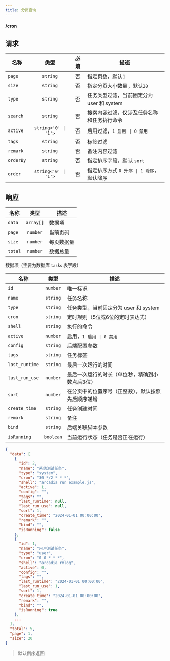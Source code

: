 ```yaml
---
title: 分页查询
---
```


#### <GET>/cron</GET>

## 请求

<APITable>

| 名称 | 类型 | 必填 | 描述 |
| --- | :-: | :-: | --- |
| `page` | `string` | 否 | 指定页数，默认1 |
| `size` | `string` | 否 | 指定分页大小数量，默认`20` |
| `type` | `string` | 否 | 任务类型过滤，当前固定分为 user 和 system |
| `search` | `string` | 否 | 搜索内容过滤，仅涉及任务名称和任务执行命令 |
| `active` | `string<'0' \| '1'>` | 否 | 启用过滤，`1 启用 \| 0 禁用` |
| `tags` | `string` | 否 | 标签过滤 |
| `remark` | `string` | 否 | 备注内容过滤 |
| `orderBy` | `string` | 否 | 指定排序字段，默认 `sort` |
| `order` | `string<'0' \| '1'>` | 否 | 指定排序方式 `0 升序 \| 1 降序`，默认降序 |

</APITable>

## 响应

<APITable>

| 名称 | 类型 | 描述 |
| --- | :-: | --- |
| `data` | `array[]` | 数据项 |
| `page` | `number` | 当前页码 |
| `size` | `number` | 每页数据量 |
| `total` | `number` | 数据总量 |

</APITable>

数据项（主要为数据库 `tasks` 表字段）

<APITable>

| 名称 | 类型 | 描述 |
| --- | :-: | --- |
| `id` | `number` | 唯一标识 |
| `name` | `string` | 任务名称 |
| `type` | `string` | 任务类型，当前固定分为 user 和 system |
| `cron` | `string` | 定时规则（5位或6位的定时表达式） |
| `shell` | `string` | 执行的命令 |
| `active` | `number` | 启用，`1 启用 \| 0 禁用` |
| `config` | `string` | 后端配置参数 |
| `tags` | `string` | 任务标签 |
| `last_runtime` | `string` | 最后一次运行的时间 |
| `last_run_use` | `number` | 最后一次运行的时长（单位秒，精确到小数点后3位） |
| `sort` | `number` | 在分页中的位置序号（正整数），默认按照先后顺序递增 |
| `create_time` | `string` | 任务创建时间 |
| `remark` | `string` | 备注 |
| `bind` | `string` | 后端关联脚本参数 |
| `isRunning` | `boolean` | 当前运行状态（任务是否正在运行） |

</APITable>

```json title="示例"
{
  "data": [
    {
      "id": 2,
      "name": "系统测试任务",
      "type": "system",
      "cron": "30 */2 * * *",
      "shell": "arcadia run example.js",
      "active": 1,
      "config": "",
      "tags": "",
      "last_runtime": null,
      "last_run_use": null,
      "sort": 1,
      "create_time": "2024-01-01 00:00:00",
      "remark": "",
      "bind": "",
      "isRunning": false
    },
    {
      "id": 1,
      "name": "用户测试任务",
      "type": "user",
      "cron": "0 0 * * *",
      "shell": "arcadia rmlog",
      "active": 0,
      "config": "",
      "tags": "",
      "last_runtime": "2024-01-01 00:00:00",
      "last_run_use": 1,
      "sort": 1,
      "create_time": "2024-01-01 00:00:00",
      "remark": "",
      "bind": "",
      "isRunning": true
    },
    ...
  ],
  "total": 5,
  "page": 1,
  "size": 20
}
```

> 默认倒序返回
